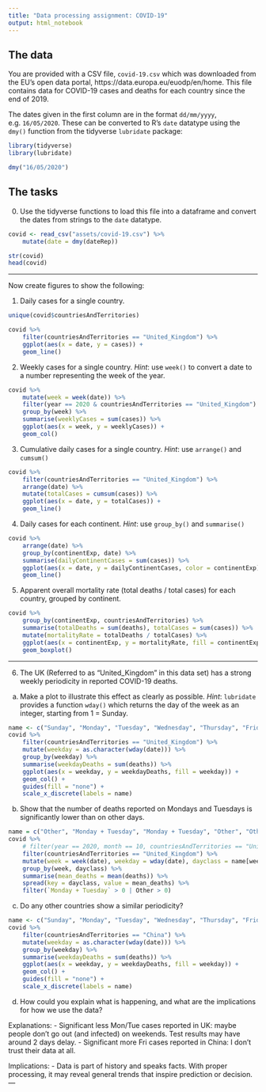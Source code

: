 ```yaml
---
title: "Data processing assignment: COVID-19"
output: html_notebook
---
```



## The data

You are provided with a CSV file, `covid-19.csv` which was downloaded from the EU's open data portal, https://data.europa.eu/euodp/en/home. This file contains data for COVID-19 cases and deaths for each country since the end of 2019.

The dates given in the first column are in the format `dd/mm/yyyy`, e.g. `16/05/2020`.
These can be converted to R's `date` datatype using the `dmy()` function from the tidyverse `lubridate` package:

```r
library(tidyverse)
library(lubridate)

dmy("16/05/2020")
```


## The tasks

0. Use the tidyverse functions to load this file into a dataframe and convert the dates from strings to the `date` datatype.

```r
covid <- read_csv("assets/covid-19.csv") %>%
    mutate(date = dmy(dateRep))

str(covid)
head(covid)
```

---

Now create figures to show the following:

1. Daily cases for a single country.

```r
unique(covid$countriesAndTerritories)
```

```r
covid %>%
    filter(countriesAndTerritories == "United_Kingdom") %>%
    ggplot(aes(x = date, y = cases)) +
    geom_line()
```


2. Weekly cases for a single country. *Hint*: use `week()` to convert a date to a number representing the week of the year.

```r
covid %>%
    mutate(week = week(date)) %>%
    filter(year == 2020 & countriesAndTerritories == "United_Kingdom") %>%
    group_by(week) %>%
    summarise(weeklyCases = sum(cases)) %>%
    ggplot(aes(x = week, y = weeklyCases)) +
    geom_col()
```


3. Cumulative daily cases for a single country. *Hint*: use `arrange()` and `cumsum()`


```r
covid %>%
    filter(countriesAndTerritories == "United_Kingdom") %>%
    arrange(date) %>%
    mutate(totalCases = cumsum(cases)) %>%
    ggplot(aes(x = date, y = totalCases)) +
    geom_line()
```

4. Daily cases for each continent. *Hint*: use `group_by()` and `summarise()`

```r
covid %>%
    arrange(date) %>%
    group_by(continentExp, date) %>%
    summarise(dailyContinentCases = sum(cases)) %>%
    ggplot(aes(x = date, y = dailyContinentCases, color = continentExp)) +
    geom_line()
```


5. Apparent overall mortality rate (total deaths / total cases) for each country, grouped by continent.

```r
covid %>%
    group_by(continentExp, countriesAndTerritories) %>%
    summarise(totalDeaths = sum(deaths), totalCases = sum(cases)) %>%
    mutate(mortalityRate = totalDeaths / totalCases) %>%
    ggplot(aes(x = continentExp, y = mortalityRate, fill = continentExp)) +
    geom_boxplot()
```

---

6. The UK (Referred to as "United_Kingdom" in this data set) has a strong weekly periodicity in reported COVID-19 deaths.

(a) Make a plot to illustrate this effect as clearly as possible. *Hint*: `lubridate` provides a function `wday()` which returns the day of the week as an integer, starting from 1 = Sunday.

```r
name <- c("Sunday", "Monday", "Tuesday", "Wednesday", "Thursday", "Friday", "Saturday")
covid %>%
    filter(countriesAndTerritories == "United_Kingdom") %>%
    mutate(weekday = as.character(wday(date))) %>%
    group_by(weekday) %>%
    summarise(weekdayDeaths = sum(deaths)) %>%
    ggplot(aes(x = weekday, y = weekdayDeaths, fill = weekday)) +
    geom_col() +
    guides(fill = "none") +
    scale_x_discrete(labels = name)
```

(b) Show that the number of deaths reported on Mondays and Tuesdays is significantly lower than on other days.

```r
name = c("Other", "Monday + Tuesday", "Monday + Tuesday", "Other", "Other", "Other", "Other")
covid %>%
    # filter(year == 2020, month == 10, countriesAndTerritories == "United_Kingdom") %>%
    filter(countriesAndTerritories == "United_Kingdom") %>%
    mutate(week = week(date), weekday = wday(date), dayclass = name[weekday]) %>%
    group_by(week, dayclass) %>%
    summarise(mean_deaths = mean(deaths)) %>%
    spread(key = dayclass, value = mean_deaths) %>%
    filter(`Monday + Tuesday` > 0 | Other > 0)
```

(c) Do any other countries show a similar periodicity?

```r
name <- c("Sunday", "Monday", "Tuesday", "Wednesday", "Thursday", "Friday", "Saturday")
covid %>%
    filter(countriesAndTerritories == "China") %>%
    mutate(weekday = as.character(wday(date))) %>%
    group_by(weekday) %>%
    summarise(weekdayDeaths = sum(deaths)) %>%
    ggplot(aes(x = weekday, y = weekdayDeaths, fill = weekday)) +
    geom_col() +
    guides(fill = "none") +
    scale_x_discrete(labels = name)
```

(d) How could you explain what is happening, and what are the implications for how we use the data?

Explanations:
- Significant less Mon/Tue cases reported in UK: maybe people don't go out (and infected) on weekends. Test results may have around 2 days delay.
- Significant more Fri cases reported in China: I don't trust their data at all.

Implications:
- Data is part of history and speaks facts. With proper processing, it may reveal general trends that inspire prediction or decision.
---
